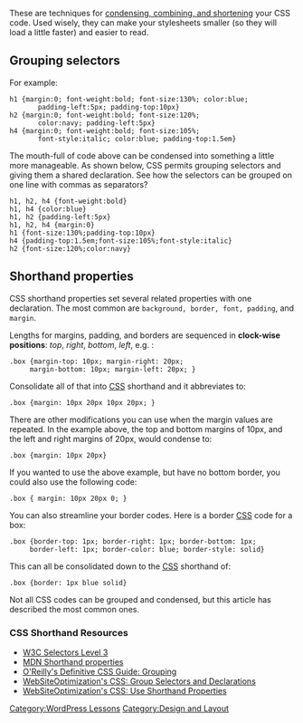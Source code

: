These are techniques for [[WordPress_Housekeeping#Site Optimization|condensing, combining, and shortening]] your CSS code. Used wisely, they can make your stylesheets smaller (so they will load a little faster) and easier to read.  

== Grouping selectors ==

For example:

<pre>h1 {margin:0; font-weight:bold; font-size:130%; color:blue;
       padding-left:5px; padding-top:10px}
h2 {margin:0; font-weight:bold; font-size:120%;
       color:navy; padding-left:5px}
h4 {margin:0; font-weight:bold; font-size:105%;
       font-style:italic; color:blue; padding-top:1.5em}</pre>

The mouth-full of code above can be condensed into something a little more manageable. As shown below, CSS permits grouping selectors and giving them a shared declaration.  See how the selectors can be grouped on one line with commas as separators?

<pre>h1, h2, h4 {font-weight:bold}
h1, h4 {color:blue}
h1, h2 {padding-left:5px}
h1, h2, h4 {margin:0}
h1 {font-size:130%;padding-top:10px}
h4 {padding-top:1.5em;font-size:105%;font-style:italic}
h2 {font-size:120%;color:navy}</pre>

== Shorthand properties ==

CSS shorthand properties set several related properties with one declaration. The most common are <tt>background, border, font, padding</tt>, and <tt>margin</tt>.

Lengths for margins, padding, and borders are sequenced in '''clock-wise positions''': ''top'', ''right'', ''bottom'', ''left'', e.g. :

<pre>.box {margin-top: 10px; margin-right: 20px; 
     margin-bottom: 10px; margin-left: 20px; }</pre>

Consolidate all of that into [[Glossary#CSS|CSS]] shorthand and it abbreviates to:

 .box {margin: 10px 20px 10px 20px; }

There are other modifications you can use when the margin values are repeated.  In the example above, the top and bottom margins of 10px, and the left and right margins of 20px, would condense to:

 .box {margin: 10px 20px}

If you wanted to use the above example, but have no bottom border, you could also use the following code:

 .box { margin: 10px 20px 0; }

You can also streamline your border codes. Here is a border [[Glossary#CSS|CSS]] code for a box:

<pre>.box {border-top: 1px; border-right: 1px; border-bottom: 1px; 
     border-left: 1px; border-color: blue; border-style: solid}</pre>

This can all be consolidated down to the [[Glossary#CSS|CSS]] shorthand of:

 .box {border: 1px blue solid}

Not all CSS codes can be grouped and condensed, but this article has described the most common ones.

===CSS Shorthand Resources===
* [https://www.w3.org/TR/css3-selectors/ W3C Selectors Level 3]
* [https://developer.mozilla.org/en-US/docs/Web/CSS/Shorthand_properties MDN Shorthand properties]
* [http://skaiste.elekta.lt/Books/O'Reilly/Bookshelfs/books/webdesign/css/ch02_02.htm O'Reilly's Definitive CSS Guide: Grouping]
* [http://www.websiteoptimization.com/speed/tweak/grouping/ WebSiteOptimization's CSS: Group Selectors and Declarations]
* [http://www.websiteoptimization.com/speed/tweak/shorthand/ WebSiteOptimization's CSS: Use Shorthand Properties]

[[Category:WordPress Lessons]]
[[Category:Design and Layout]]